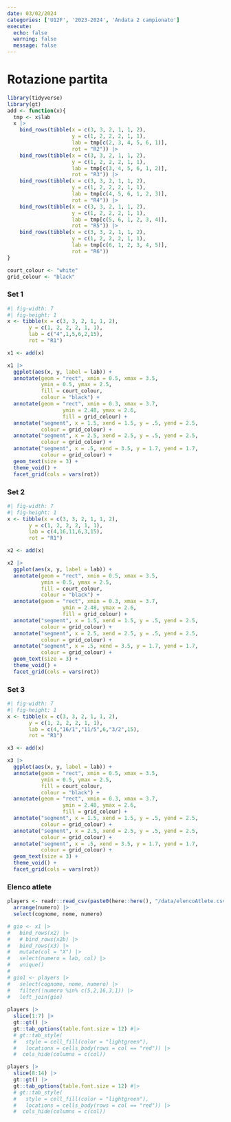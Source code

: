 ```yaml
---
date: 03/02/2024
categories: ['U12F', '2023-2024', 'Andata 2 campionato']
execute:
  echo: false
  warning: false
  message: false
---
```


# Rotazione partita

```r
library(tidyverse)
library(gt)
add <- function(x){
  tmp <- x$lab
  x |> 
    bind_rows(tibble(x = c(3, 3, 2, 1, 1, 2),
                     y = c(1, 2, 2, 2, 1, 1),
                     lab = tmp[c(2, 3, 4, 5, 6, 1)], 
                     rot = "R2")) |> 
    bind_rows(tibble(x = c(3, 3, 2, 1, 1, 2),
                     y = c(1, 2, 2, 2, 1, 1),
                     lab = tmp[c(3, 4, 5, 6, 1, 2)], 
                     rot = "R3")) |> 
    bind_rows(tibble(x = c(3, 3, 2, 1, 1, 2),
                     y = c(1, 2, 2, 2, 1, 1),
                     lab = tmp[c(4, 5, 6, 1, 2, 3)], 
                     rot = "R4")) |> 
    bind_rows(tibble(x = c(3, 3, 2, 1, 1, 2),
                     y = c(1, 2, 2, 2, 1, 1),
                     lab = tmp[c(5, 6, 1, 2, 3, 4)], 
                     rot = "R5")) |> 
    bind_rows(tibble(x = c(3, 3, 2, 1, 1, 2),
                     y = c(1, 2, 2, 2, 1, 1),
                     lab = tmp[c(6, 1, 2, 3, 4, 5)], 
                     rot = "R6"))
}

court_colour <- "white"
grid_colour <- "black"
```

### Set 1

```r
#| fig-width: 7
#| fig-height: 1
x <- tibble(x = c(3, 3, 2, 1, 1, 2),
       y = c(1, 2, 2, 2, 1, 1),
       lab = c("4",1,5,6,2,15), 
       rot = "R1") 

x1 <- add(x)

x1 |> 
  ggplot(aes(x, y, label = lab)) +
  annotate(geom = "rect", xmin = 0.5, xmax = 3.5, 
           ymin = 0.5, ymax = 2.5, 
           fill = court_colour, 
           colour = "black") +
  annotate(geom = "rect", xmin = 0.3, xmax = 3.7, 
                  ymin = 2.48, ymax = 2.6, 
                  fill = grid_colour) +
  annotate("segment", x = 1.5, xend = 1.5, y = .5, yend = 2.5,
           colour = grid_colour) +
  annotate("segment", x = 2.5, xend = 2.5, y = .5, yend = 2.5,
           colour = grid_colour) +
  annotate("segment", x = .5, xend = 3.5, y = 1.7, yend = 1.7,
           colour = grid_colour) +
  geom_text(size = 3) +
  theme_void() +
  facet_grid(cols = vars(rot)) 

```

### Set 2

```r
#| fig-width: 7
#| fig-height: 1
x <- tibble(x = c(3, 3, 2, 1, 1, 2),
       y = c(1, 2, 2, 2, 1, 1),
       lab = c(4,16,11,6,3,15), 
       rot = "R1") 

x2 <- add(x)

x2 |> 
  ggplot(aes(x, y, label = lab)) +
  annotate(geom = "rect", xmin = 0.5, xmax = 3.5, 
           ymin = 0.5, ymax = 2.5, 
           fill = court_colour, 
           colour = "black") +
  annotate(geom = "rect", xmin = 0.3, xmax = 3.7, 
                  ymin = 2.48, ymax = 2.6, 
                  fill = grid_colour) +
  annotate("segment", x = 1.5, xend = 1.5, y = .5, yend = 2.5,
           colour = grid_colour) +
  annotate("segment", x = 2.5, xend = 2.5, y = .5, yend = 2.5,
           colour = grid_colour) +
  annotate("segment", x = .5, xend = 3.5, y = 1.7, yend = 1.7,
           colour = grid_colour) +
  geom_text(size = 3) +
  theme_void() +
  facet_grid(cols = vars(rot)) 

```



### Set 3

```r
#| fig-width: 7
#| fig-height: 1
x <- tibble(x = c(3, 3, 2, 1, 1, 2),
       y = c(1, 2, 2, 2, 1, 1),
       lab = c(4,"16/1","11/5",6,"3/2",15), 
       rot = "R1") 

x3 <- add(x)

x3 |> 
  ggplot(aes(x, y, label = lab)) +
  annotate(geom = "rect", xmin = 0.5, xmax = 3.5, 
           ymin = 0.5, ymax = 2.5, 
           fill = court_colour, 
           colour = "black") +
  annotate(geom = "rect", xmin = 0.3, xmax = 3.7, 
                  ymin = 2.48, ymax = 2.6, 
                  fill = grid_colour) +
  annotate("segment", x = 1.5, xend = 1.5, y = .5, yend = 2.5,
           colour = grid_colour) +
  annotate("segment", x = 2.5, xend = 2.5, y = .5, yend = 2.5,
           colour = grid_colour) +
  annotate("segment", x = .5, xend = 3.5, y = 1.7, yend = 1.7,
           colour = grid_colour) +
  geom_text(size = 3) +
  theme_void() +
  facet_grid(cols = vars(rot)) 

```

### Elenco atlete

::: grid
::: g-col-4
```r
players <- readr::read_csv(paste0(here::here(), "/data/elencoAtlete.csv"), show_col_types = FALSE) |> 
  arrange(numero) |> 
  select(cognome, nome, numero)

# gio <- x1 |> 
#   bind_rows(x2) |> 
#   # bind_rows(x2b) |> 
#   bind_rows(x3) |> 
#   mutate(col = "X") |> 
#   select(numero = lab, col) |> 
#   unique()
# 
# gio1 <- players |> 
#   select(cognome, nome, numero) |> 
#   filter(!numero %in% c(5,2,16,3,1)) |>
#   left_join(gio)
  
players |> 
  slice(1:7) |> 
  gt::gt() |> 
  gt::tab_options(table.font.size = 12) #|> 
  # gt::tab_style(
  #   style = cell_fill(color = "lightgreen"),
  #   locations = cells_body(rows = col == "red")) |> 
  #  cols_hide(columns = c(col))

```
:::

::: g-col-4
```r
players |> 
  slice(8:14) |> 
  gt::gt() |> 
  gt::tab_options(table.font.size = 12) #|> 
  # gt::tab_style(
  #   style = cell_fill(color = "lightgreen"),
  #   locations = cells_body(rows = col == "red")) |> 
  #  cols_hide(columns = c(col))

```
:::
:::

